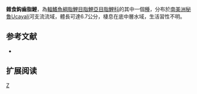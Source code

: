 {{Speciesbox 
| genus = Creagrutus
| species = changae
| status = NE
| status_system = IUCN3.1
| authority =  [[Vari|Vari]] & [[Harold|Harold]], 2001
| synonyms = 
}}
'''雜食鈎齒脂鯉'''，為[[輻鰭魚綱|輻鰭魚綱]][[脂鯉目|脂鯉目]][[脂鯉亞目|脂鯉亞目]][[脂鯉科|脂鯉科]]的其中一個[[種|種]]，分布於[[南美洲|南美洲]][[秘魯|秘魯]]Ucayali河支流流域，體長可達6.7公分，棲息在底中層水域，生活習性不明。

==参考文献==
{{refbegin}}
*{{FishBase_species|genus=Creagrutus|species=changae|year=2014|month=1}}
{{refend}}

== 扩展阅读 ==
{{refbegin}}
{{wikispecies-inline|Creagrutus changae|雜食鈎齒脂鯉}}
{{refend}}
{{Taxonbar|from=Q5590521}}

[[Category:鈎齒脂鯉屬|Z]]


{{魚類小作品}}